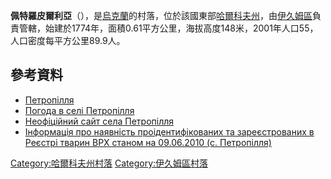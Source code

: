 {{coord|49|6|10|N|37|6|26|E|scale:100000_region:UA|display=title}}

'''佩特羅皮爾利亞'''（{{lang-uk|Петропілля}}），是[[烏克蘭|烏克蘭]]的村落，位於該國東部[[哈爾科夫州|哈爾科夫州]]，由[[伊久姆區|伊久姆區]]負責管轄，始建於1774年，面積0.61平方公里，海拔高度148米，2001年人口55，人口密度每平方公里89.9人。

==參考資料==
* [http://w1.c1.rada.gov.ua/pls/z7502/A005?rdat1=09.01.2009&rf7571=33248 Петропілля]{{dead link|date=2017年11月 |bot=InternetArchiveBot |fix-attempted=yes }}
* [http://weather.in.ua/ua/har'kovskaja/20285 Погода в селі Петропілля] {{Wayback|url=http://weather.in.ua/ua/har%27kovskaja/20285 |date=20160323025718 }}
* [http://www.1ua.com.ua/infc.php?obl=21&ray=1&City=%CF%E5%F2%F0%EE%EF%B3%EB%EB%FF/ Неофіційний сайт села Петропілля] {{Wayback|url=http://www.1ua.com.ua/infc.php?obl=21&ray=1&City=%CF%E5%F2%F0%EE%EF%B3%EB%EB%FF%2F |date=20190313040712 }}
* [http://www.google.com.ua/search?hl=uk&q=Петропілля&aq=f&aqi=&aql=&oq=Петропілля&gs_rfai=&emsg=NCSR&ei=nsYtTMK8AtSHOJiPoJQC/ Інформація про наявність проідентифікованих та зареєстрованих в Реєстрі тварин ВРХ станом на 09.06.2010 (с. Петропілля)] {{Wayback|url=http://www.google.com.ua/search?hl=uk&q=%D0%9F%D0%B5%D1%82%D1%80%D0%BE%D0%BF%D1%96%D0%BB%D0%BB%D1%8F&aq=f&aqi=&aql=&oq=%D0%9F%D0%B5%D1%82%D1%80%D0%BE%D0%BF%D1%96%D0%BB%D0%BB%D1%8F&gs_rfai=&emsg=NCSR&ei=nsYtTMK8AtSHOJiPoJQC%2F |date=20200131124101 }}

{{DEFAULTSORT:Петропілля}}
[[Category:哈爾科夫州村落|Category:哈爾科夫州村落]]
[[Category:伊久姆區村落|Category:伊久姆區村落]]


{{Kharkiv-geo-stub}}